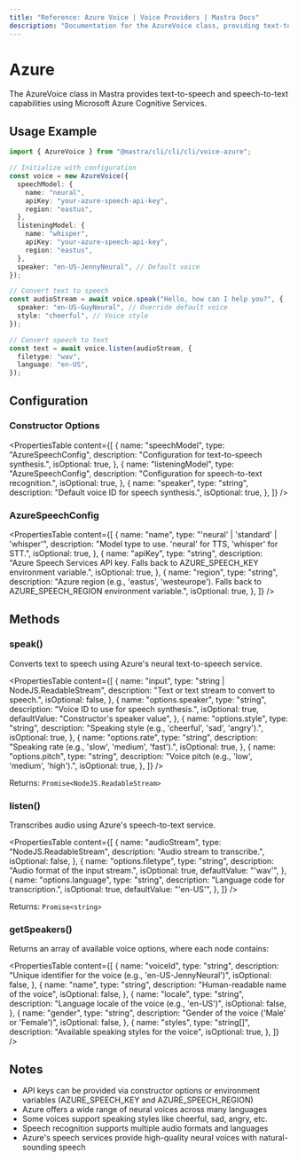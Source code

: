 ```yaml
---
title: "Reference: Azure Voice | Voice Providers | Mastra Docs"
description: "Documentation for the AzureVoice class, providing text-to-speech and speech-to-text capabilities using Azure Cognitive Services."
---
```


# Azure

The AzureVoice class in Mastra provides text-to-speech and speech-to-text capabilities using Microsoft Azure Cognitive Services.

## Usage Example

```typescript
import { AzureVoice } from "@mastra/cli/cli/cli/voice-azure";

// Initialize with configuration
const voice = new AzureVoice({
  speechModel: {
    name: "neural",
    apiKey: "your-azure-speech-api-key",
    region: "eastus",
  },
  listeningModel: {
    name: "whisper",
    apiKey: "your-azure-speech-api-key",
    region: "eastus",
  },
  speaker: "en-US-JennyNeural", // Default voice
});

// Convert text to speech
const audioStream = await voice.speak("Hello, how can I help you?", {
  speaker: "en-US-GuyNeural", // Override default voice
  style: "cheerful", // Voice style
});

// Convert speech to text
const text = await voice.listen(audioStream, {
  filetype: "wav",
  language: "en-US",
});
```

## Configuration

### Constructor Options

<PropertiesTable
  content={[
    {
      name: "speechModel",
      type: "AzureSpeechConfig",
      description: "Configuration for text-to-speech synthesis.",
      isOptional: true,
    },
    {
      name: "listeningModel",
      type: "AzureSpeechConfig",
      description: "Configuration for speech-to-text recognition.",
      isOptional: true,
    },
    {
      name: "speaker",
      type: "string",
      description: "Default voice ID for speech synthesis.",
      isOptional: true,
    },
  ]}
/>

### AzureSpeechConfig

<PropertiesTable
  content={[
    {
      name: "name",
      type: "'neural' | 'standard' | 'whisper'",
      description: "Model type to use. 'neural' for TTS, 'whisper' for STT.",
      isOptional: true,
    },
    {
      name: "apiKey",
      type: "string",
      description:
        "Azure Speech Services API key. Falls back to AZURE_SPEECH_KEY environment variable.",
      isOptional: true,
    },
    {
      name: "region",
      type: "string",
      description:
        "Azure region (e.g., 'eastus', 'westeurope'). Falls back to AZURE_SPEECH_REGION environment variable.",
      isOptional: true,
    },
  ]}
/>

## Methods

### speak()

Converts text to speech using Azure's neural text-to-speech service.

<PropertiesTable
  content={[
    {
      name: "input",
      type: "string | NodeJS.ReadableStream",
      description: "Text or text stream to convert to speech.",
      isOptional: false,
    },
    {
      name: "options.speaker",
      type: "string",
      description: "Voice ID to use for speech synthesis.",
      isOptional: true,
      defaultValue: "Constructor's speaker value",
    },
    {
      name: "options.style",
      type: "string",
      description: "Speaking style (e.g., 'cheerful', 'sad', 'angry').",
      isOptional: true,
    },
    {
      name: "options.rate",
      type: "string",
      description: "Speaking rate (e.g., 'slow', 'medium', 'fast').",
      isOptional: true,
    },
    {
      name: "options.pitch",
      type: "string",
      description: "Voice pitch (e.g., 'low', 'medium', 'high').",
      isOptional: true,
    },
  ]}
/>

Returns: `Promise<NodeJS.ReadableStream>`

### listen()

Transcribes audio using Azure's speech-to-text service.

<PropertiesTable
  content={[
    {
      name: "audioStream",
      type: "NodeJS.ReadableStream",
      description: "Audio stream to transcribe.",
      isOptional: false,
    },
    {
      name: "options.filetype",
      type: "string",
      description: "Audio format of the input stream.",
      isOptional: true,
      defaultValue: "'wav'",
    },
    {
      name: "options.language",
      type: "string",
      description: "Language code for transcription.",
      isOptional: true,
      defaultValue: "'en-US'",
    },
  ]}
/>

Returns: `Promise<string>`

### getSpeakers()

Returns an array of available voice options, where each node contains:

<PropertiesTable
  content={[
    {
      name: "voiceId",
      type: "string",
      description:
        "Unique identifier for the voice (e.g., 'en-US-JennyNeural')",
      isOptional: false,
    },
    {
      name: "name",
      type: "string",
      description: "Human-readable name of the voice",
      isOptional: false,
    },
    {
      name: "locale",
      type: "string",
      description: "Language locale of the voice (e.g., 'en-US')",
      isOptional: false,
    },
    {
      name: "gender",
      type: "string",
      description: "Gender of the voice ('Male' or 'Female')",
      isOptional: false,
    },
    {
      name: "styles",
      type: "string[]",
      description: "Available speaking styles for the voice",
      isOptional: true,
    },
  ]}
/>

## Notes

- API keys can be provided via constructor options or environment variables (AZURE_SPEECH_KEY and AZURE_SPEECH_REGION)
- Azure offers a wide range of neural voices across many languages
- Some voices support speaking styles like cheerful, sad, angry, etc.
- Speech recognition supports multiple audio formats and languages
- Azure's speech services provide high-quality neural voices with natural-sounding speech
